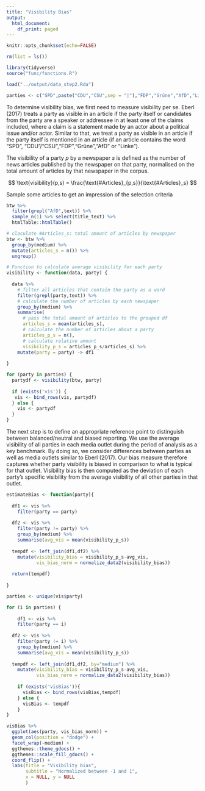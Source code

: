 ```yaml
---
title: "Visibility Bias"
output:
  html_document:
    df_print: paged
---
```


```r
knitr::opts_chunk$set(echo=FALSE)
```

```r
rm(list = ls())

library(tidyverse)
source("func/functions.R")

load("../output/data_step2.Rda")

parties <- c("SPD",paste("CDU","CSU",sep = "|"),"FDP","Grüne","AfD","Linke")
```

To determine visibility bias, we first need to measure visibility per se. Eberl (2017) treats a party as visible in an article if the party itself or candidates from the party are a speaker or addressee in at least one of the claims included, where a claim is a statement made by an actor about a political issue and/or actor. Similar to that, we treat a party as visible in an article if the party itself is mentioned in an article (if an article contains the word "SPD", "CDU"/"CSU","FDP","Grüne","AfD" or "Linke"). 

The visibility of a party $p$ by a newspaper $s$ is defined as the number of news articles published by the newspaper on that party, normalised on the total amount of articles by that newspaper in the corpus.

$$
\text{visibility}(p,s) = \frac{\text{#Articles}_{p,s}}{\text{#Articles}_s}
$$

Sample some articles to get an impression of the selection criteria

```r
btw %>%
  filter(grepl("AfD",text)) %>%
  sample_n(1) %>% select(title_text) %>%
  htmlTable::htmlTable()
```

```r
# claculate #Articles_s: total amount of articles by newspaper
btw <- btw %>% 
  group_by(medium) %>%
  mutate(articles_s = n()) %>%
  ungroup()
```

```r
# Function to calculate average visibility for each party
visibility <- function(data, party) {
     
  data %>% 
    # filter all articles that contain the party as a word
    filter(grepl(party,text)) %>%
    # calculate the number of articles by each newspaper
    group_by(medium) %>%
    summarise(
      # pass the total amount of articles to the grouped df
      articles_s = mean(articles_s),
      # calculate the number of articles about a party
      articles_p_s = n(),
      # calculate relative amount
      visibility_p_s = articles_p_s/articles_s) %>%
    mutate(party = party) -> df1
  
}
```


```r
for (party in parties) {
  partydf <- visibility(btw, party)
  
  if (exists('vis')) {
   vis <- bind_rows(vis, partydf) 
  } else {
    vis <- partydf
  }
}
```

The next step is to define an appropriate reference point to distinguish between balanced/neutral and biased reporting. We use the average visibility of all parties in each media outlet during the period of analysis as a key benchmark. By doing so, we consider differences between parties as well as media outlets similar to Eberl (2017). Our bias measure therefore captures whether party visibility is biased in comparison to what is typical for that outlet. Visibility bias is then computed as the deviation of each party’s specific visibility from the average visibility of all other parties in that outlet.

```r
estimateBias <- function(party){
  
  df1 <- vis %>% 
    filter(party == party) 
  
  df2 <- vis %>%
    filter(party != party) %>%
    group_by(medium) %>%
    summarise(avg_vis = mean(visibility_p_s)) 
  
  tempdf <- left_join(df1,df2) %>%
    mutate(visibility_bias = visibility_p_s-avg_vis,
           vis_bias_norm = normalize_data2(visibility_bias))
  
  return(tempdf)
  
}
```

```r
parties <- unique(vis$party)

for (i in parties) {
  
    df1 <- vis %>% 
    filter(party == i) 
  
  df2 <- vis %>%
    filter(party != i) %>%
    group_by(medium) %>%
    summarise(avg_vis = mean(visibility_p_s)) 
  
  tempdf <- left_join(df1,df2, by="medium") %>%
    mutate(visibility_bias = visibility_p_s-avg_vis,
           vis_bias_norm = normalize_data2(visibility_bias))
    
    if (exists('visBias')){
      visBias <- bind_rows(visBias,tempdf)
    } else {
      visBias <- tempdf
    }
}
```

```r
visBias %>%
  ggplot(aes(party, vis_bias_norm)) +
  geom_col(position = "dodge") +
  facet_wrap(~medium) +
  ggthemes::theme_gdocs() +
  ggthemes::scale_fill_gdocs() +
  coord_flip() +
  labs(title = "Visibility bias",
       subtitle = "Normalized between -1 and 1",
       x = NULL, y = NULL
       )
```
